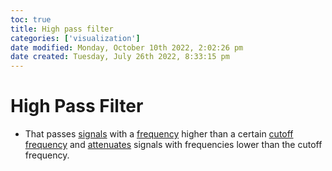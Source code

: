 ```yaml
---
toc: true
title: High pass filter
categories: ['visualization']
date modified: Monday, October 10th 2022, 2:02:26 pm
date created: Tuesday, July 26th 2022, 8:33:15 pm
---
```


# High Pass Filter
- That passes [signals](https://en.wikipedia.org/wiki/Signal_(electrical_engineering) "Signal (electrical engineering)") with a [frequency](https://en.wikipedia.org/wiki/Frequency "Frequency") higher than a certain [cutoff frequency](https://en.wikipedia.org/wiki/Cutoff_frequency "Cutoff frequency") and [attenuates](https://en.wikipedia.org/wiki/Attenuate "Attenuate") signals with frequencies lower than the cutoff frequency.



